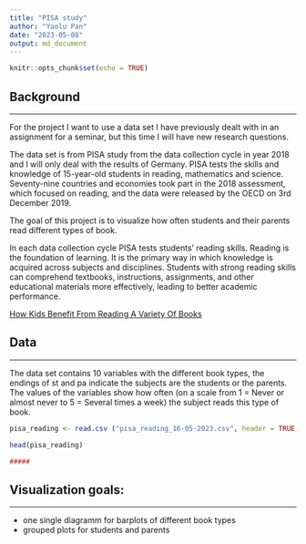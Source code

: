 ```yaml
---
title: "PISA study"
author: "Yaolu Pan"
date: "2023-05-08"
output: md_document
---
```


```r
knitr::opts_chunk$set(echo = TRUE)
```

## Background

------------------------------------------------------------------------

For the project I want to use a data set I have previously dealt with in an assignment for a seminar, but this time I will have new research questions. 

The data set is from PISA study from the data collection cycle in year 2018 and I will only deal with the results of Germany. PISA tests the skills and knowledge of 15-year-old students in reading, mathematics and science. Seventy-nine countries and economies took part in the 2018 assessment, which focused on reading, and the data were released by the OECD on 3rd December 2019. 

The goal of this project is to visualize how often students and their parents read different types of book. 

In each data collection cycle PISA tests students' reading skills. Reading is the foundation of learning. It is the primary way in which knowledge is acquired across subjects and disciplines. Students with strong reading skills can comprehend textbooks, instructions, assignments, and other educational materials more effectively, leading to better academic performance.

[How Kids Benefit From Reading A Variety Of Books](https://www.huffpost.com/archive/ca/entry/how-kids-benefit-from-reading-a-variety-of-books_n_4108646)



## Data

------------------------------------------------------------------------

The data set contains 10 variables with the different book types, the endings of st and pa indicate the subjects are the students or the parents. The values of the variables show how often (on a scale from 1 = Never or almost never to 5 = Several times a week) the subject reads this type of book.




``` r
pisa_reading <- read.csv ("pisa_reading_16-05-2023.csv", header = TRUE, stringsAsFactors = FALSE)

head(pisa_reading)

#####


```
## Visualization goals:

------------------------------------------------------------------------

* one single diagramm for barplots of different book types 
* grouped plots for students and parents




